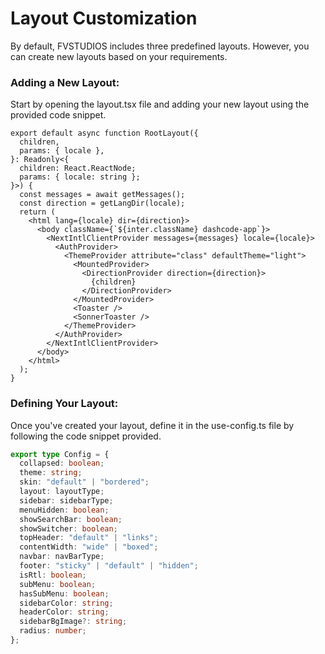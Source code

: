# Layout Customization

By default, FVSTUDIOS includes three predefined layouts. However, you can create new layouts based on your requirements.

### Adding a New Layout:

Start by opening the layout.tsx file and adding your new layout using the provided code snippet.

```tsx filename="app/[locale]/layout.tsx"
export default async function RootLayout({
  children,
  params: { locale },
}: Readonly<{
  children: React.ReactNode;
  params: { locale: string };
}>) {
  const messages = await getMessages();
  const direction = getLangDir(locale);
  return (
    <html lang={locale} dir={direction}>
      <body className={`${inter.className} dashcode-app`}>
        <NextIntlClientProvider messages={messages} locale={locale}>
          <AuthProvider>
            <ThemeProvider attribute="class" defaultTheme="light">
              <MountedProvider>
                <DirectionProvider direction={direction}>
                  {children}
                </DirectionProvider>
              </MountedProvider>
              <Toaster />
              <SonnerToaster />
            </ThemeProvider>
          </AuthProvider>
        </NextIntlClientProvider>
      </body>
    </html>
  );
}
```

### Defining Your Layout:

Once you've created your layout, define it in the use-config.ts file by following the code snippet provided.

```ts filename="hooks/use-config.ts"
export type Config = {
  collapsed: boolean;
  theme: string;
  skin: "default" | "bordered";
  layout: layoutType;
  sidebar: sidebarType;
  menuHidden: boolean;
  showSearchBar: boolean;
  showSwitcher: boolean;
  topHeader: "default" | "links";
  contentWidth: "wide" | "boxed";
  navbar: navBarType;
  footer: "sticky" | "default" | "hidden";
  isRtl: boolean;
  subMenu: boolean;
  hasSubMenu: boolean;
  sidebarColor: string;
  headerColor: string;
  sidebarBgImage?: string;
  radius: number;
};
```
